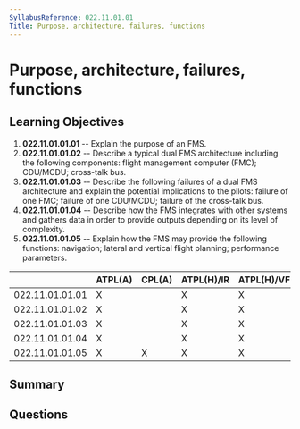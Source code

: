 ```yaml
---
SyllabusReference: 022.11.01.01
Title: Purpose, architecture, failures, functions
---
```


# Purpose, architecture, failures, functions

## Learning Objectives

1. **022.11.01.01.01** -- Explain the purpose of an FMS.
2. **022.11.01.01.02** -- Describe a typical dual FMS architecture including the
   following components: flight management computer (FMC); CDU/MCDU; cross-talk
   bus.
3. **022.11.01.01.03** -- Describe the following failures of a dual FMS
   architecture and explain the potential implications to the pilots: failure of
   one FMC; failure of one CDU/MCDU; failure of the cross-talk bus.
4. **022.11.01.01.04** -- Describe how the FMS integrates with other systems and
   gathers data in order to provide outputs depending on its level of
   complexity.
5. **022.11.01.01.05** -- Explain how the FMS may provide the following
   functions: navigation; lateral and vertical flight planning; performance
   parameters.

|                 | ATPL(A) | CPL(A) | ATPL(H)/IR | ATPL(H)/VFR | CPL(H) | IR  | CBIR(A) |
| --------------- | ------- | ------ | ---------- | ----------- | ------ | --- | ------- |
| 022.11.01.01.01 | X       |        | X          | X           |        | X   |         |
| 022.11.01.01.02 | X       |        | X          | X           |        |     |         |
| 022.11.01.01.03 | X       |        | X          | X           |        |     |         |
| 022.11.01.01.04 | X       |        | X          | X           |        | X   |         |
| 022.11.01.01.05 | X       | X      | X          | X           |        | X   |         |

## Summary

## Questions
